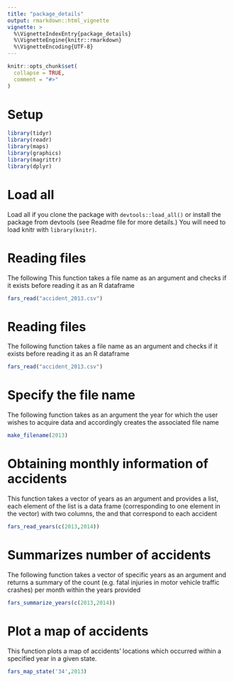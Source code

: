 ```yaml
---
title: "package_details"
output: rmarkdown::html_vignette
vignette: >
  %\VignetteIndexEntry{package_details}
  %\VignetteEngine{knitr::rmarkdown}
  %\VignetteEncoding{UTF-8}
---
```


```r
knitr::opts_chunk$set(
  collapse = TRUE,
  comment = "#>"
)
```
# Setup

```r
library(tidyr)
library(readr)
library(maps)
library(graphics)
library(magrittr)
library(dplyr)
```

# Load all 
Load all if you clone the package with `devtools::load_all()` or install the package from
devtools (see Readme file for more details.)
You will need to load knitr with `library(knitr)`.

# Reading files
The following This function takes a file name as an argument and checks if it exists before reading it as an R dataframe

```r
fars_read("accident_2013.csv")
```

# Reading files
The following function takes a file name as an argument and checks if it exists before reading it as an R dataframe

```r
fars_read("accident_2013.csv")
```

# Specify the file name
The following function takes as an argument the year for which the user wishes to acquire data and accordingly creates the associated file name

```r
make_filename(2013)
```

# Obtaining monthly information of accidents
This function takes a vector of years as an argument and provides a list, each element of the list is a data frame (corresponding to one element in the vector) with two columns, the \code{year} and \code{MONTH} that correspond to each accident

```r
fars_read_years(c(2013,2014))
```


# Summarizes number of accidents 
The following function takes a vector of specific years as an argument and returns a summary of the count (e.g. fatal injuries in motor vehicle traffic crashes) per month within the years provided

```r
fars_summarize_years(c(2013,2014))
```


# Plot a map of accidents

This function plots a map of accidents' locations which occurred within a specified year in a given state.

```r
fars_map_state('34',2013)
```



